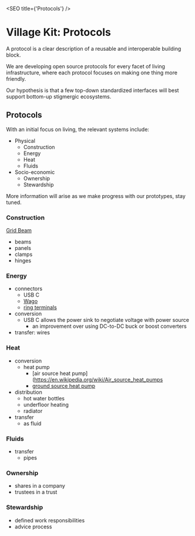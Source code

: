 <SEO title={'Protocols'} />

# Village Kit: Protocols

A protocol is a clear description of a reusable and interoperable building block.

We are developing open source protocols for every facet of living infrastructure, where each protocol focuses on making one thing more friendly.

Our hypothesis is that a few top-down standardized interfaces will best support bottom-up stigmergic ecosystems.

## Protocols

With an initial focus on living, the relevant systems include:

- Physical
  - Construction
  - Energy
  - Heat
  - Fluids
- Socio-economic
  - Ownership
  - Stewardship

More information will arise as we make progress with our prototypes, stay tuned.

### Construction

[Grid Beam](https://gridbeam.xyz)

- beams
- panels
- clamps
- hinges

### Energy

- connectors
  - USB C
  - [Wago](https://www.wago.com/)
  - [ring terminals](https://www.mcmaster.com/ring-terminals/)
- conversion
  - USB C allows the power sink to negotiate voltage with power source
    - an improvement over using DC-to-DC buck or boost converters
- transfer: wires

### Heat

- conversion
  - heat pump
    - [air source heat pump](https://en.wikipedia.org/wiki/Air_source_heat_pumps
    - [ground source heat pump](https://en.wikipedia.org/wiki/Geothermal_heat_pump)
- distribution
  - hot water bottles
  - underfloor heating
  - radiator
- transfer
  - as fluid

### Fluids

- transfer
  - pipes

### Ownership

- shares in a company
- trustees in a trust

### Stewardship

- defined work responsibilities
- advice process
